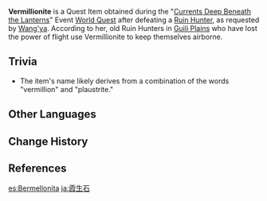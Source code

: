 {{See also|Azurite}}
{{Item Infobox
|id           = 100238
|image        = Item Vermillionite.png
|type         = Quest Items
|description  = A piece of plaustrite plucked from a [[Ruin Hunter]]. It has a rather unique color and is, perchance, the Vermillionite that [[Wang'ya]] mentioned...
|source1      = Obtained during [[Currents Deep Beneath the Lanterns]]
}}
'''Vermillionite''' is a Quest Item obtained during the "[[Currents Deep Beneath the Lanterns]]" Event [[World Quest]] after defeating a [[Ruin Hunter]], as requested by [[Wang'ya]]. According to her, old Ruin Hunters in [[Guili Plains]] who have lost the power of flight use Vermillionite to keep themselves airborne.

==Trivia==
* The item's name likely derives from a combination of the words "vermillion" and "plaustrite."

==Other Languages==
{{Other Languages
|en      = Vermillionite
|zhs     = 霞生石
|zhs_rm  = Xiǎshēngshí
|zht     = 霞生石
|zht_rm  = Xiǎshēngshí
|zh_tl   = Rose-Sky Rock
|ja      = 霞生石
|ja_rm   = Kaseiseki<ref>{{Ref/Quest|Currents Deep Beneath the Lanterns|note=Japanese Voice-Over}}</ref>
|ja_tl   = 
|ko      = {{tt|하생석|霞生石}}
|ko_rm   = Hasaengseok
|ko_tl   = Sunset-make Stone
|es      = Bermellonita
|es_tl   = Vermillionite
|fr      = Vermillionite
|ru      = Вермилионит
|th      = Vermillionite
|vi      = {{tt|Hà Sinh Thạch|霞生石}}
|vi_tl   = 
|de      = Cinnabarit
|de_tl   = Cinnabar
|id      = Vermillionite
|pt      = Vermillionite
|tr      = Zincifre
|tr_tl   = 
|it      = Vermiglionite
|it_tl   = 
}}

==Change History==
{{Change History|1.3}}

==References==
{{Reflist}}

[[es:Bermellonita]]
[[ja:霞生石]]